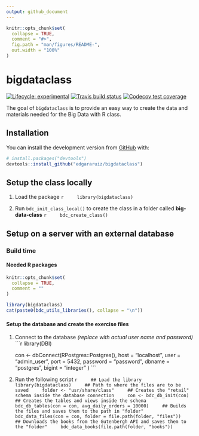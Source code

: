 ```yaml
---
output: github_document
---
```


<!-- README.md is generated from README.Rmd. Please edit that file -->

```r
knitr::opts_chunk$set(
  collapse = TRUE,
  comment = "#>",
  fig.path = "man/figures/README-",
  out.width = "100%"
)
```

# bigdataclass

<!-- badges: start -->
[![Lifecycle: experimental](https://img.shields.io/badge/lifecycle-experimental-orange.svg)](https://www.tidyverse.org/lifecycle/#experimental)
[![Travis build status](https://travis-ci.com/edgararuiz/bigdataclass.svg?branch=master)](https://travis-ci.com/edgararuiz/bigdataclass)
[![Codecov test coverage](https://codecov.io/gh/edgararuiz/bigdataclass/branch/master/graph/badge.svg)](https://codecov.io/gh/edgararuiz/bigdataclass?branch=master)
<!-- badges: end -->

The goal of `bigdataclass` is to provide an easy way to create the data and materials needed for the Big Data with R class.

## Installation

You can install the development version from [GitHub](https://github.com/) with:

``` r
# install.packages("devtools")
devtools::install_github("edgararuiz/bigdataclass")
```
## Setup the class locally 

1. Load the package
    ```r
    library(bigdataclass)
    ```

1. Run `bdc_init_class_local()` to create the class in a folder called **big-data-class**
    ```r
    bdc_create_class()
    ```


## Setup on a server with an external database

### Build time

#### Needed R packages

```r
knitr::opts_chunk$set(
  collapse = TRUE,
  comment = ""
)
```

```r
library(bigdataclass)
cat(paste0(bdc_utils_libraries(), collapse = "\n"))
```


#### Setup the database and create the exercise files

1. Connect to the database *(replace with actual user name and password)*
    ```r
    library(DBI)
    
    con <- dbConnect(RPostgres::Postgres(),
                     host = "localhost",
                     user = "admin_user",
                     port = 5432,
                     password = "password", 
                     dbname = "postgres",
                     bigint = "integer"
                     )
    ```

1. Run the following script
    ```r
    ## Load the library
    library(bigdataclass)
    ## Path to where the files are to be saved
    folder <- "usr/share/class"
    ## Creates the "retail" schema inside the database connection
    con <- bdc_db_init(con)
    ## Creates the tables and views inside the schema
    bdc_db_tables(con = con, avg_daily_orders = 10000)
    ## Builds the files and saves them to the path in "folder" 
    bdc_data_files(con = con, folder = file.path(folder, "files"))
    ## Downloads the books from the Gutenbergh API and saves them to the "folder"
    bdc_data_books(file.path(folder, "books"))
    ```
